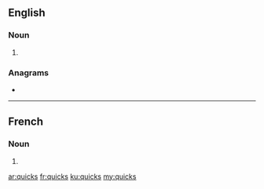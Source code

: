==English==

===Noun===
{{head|en|noun plural form}}

# {{plural of|quick|lang=en}}

===Anagrams===
* {{l|en|squick}}

----

==French==

===Noun===
{{head|fr|noun plural form|g=m}}

# {{plural of|quick|lang=fr}}

[[ar:quicks]]
[[fr:quicks]]
[[ku:quicks]]
[[my:quicks]]